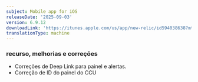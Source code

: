 ```yaml
---
subject: Mobile app for iOS
releaseDate: '2025-09-03'
version: 6.9.12
downloadLink: 'https://itunes.apple.com/us/app/new-relic/id594038638?mt=8'
translationType: machine
---
```


### recurso, melhorias e correções

* Correções de Deep Link para painel e alertas.
* Correção de ID do painel do CCU